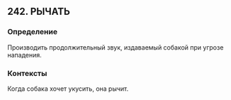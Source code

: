## 242. РЫЧАТЬ
### Определение
Производить продолжительный звук, издаваемый собакой при угрозе нападения.

### Контексты
Когда собака хочет укусить, она рычит.

